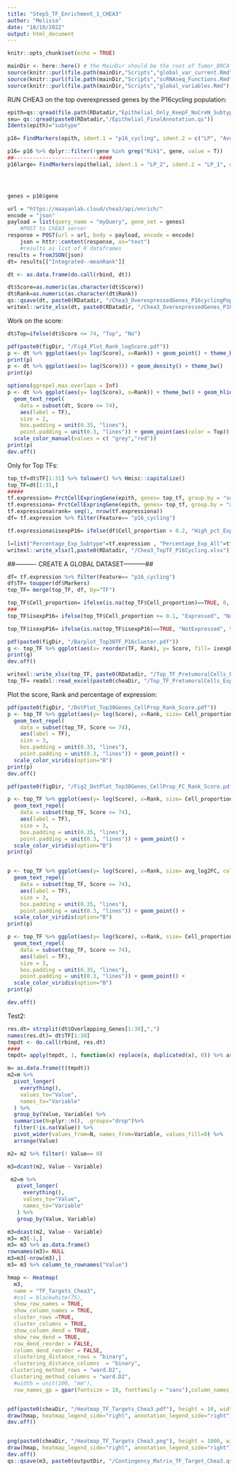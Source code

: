 ---
title: "Step5_TF_Enrichment_1_CHEA3"
author: "Melissa"
date: "18/10/2022"
output: html_document
---

```{r setup, include=FALSE}
knitr::opts_chunk$set(echo = TRUE)
```


```{r}
mainDir <- here::here() # the MainDir should be the root of Tumor_BRCA_P53:
source(knitr::purl(file.path(mainDir,"Scripts","global_var_current.Rmd"), quiet=TRUE))
source(knitr::purl(file.path(mainDir,"Scripts","scRNAseq_Functions.Rmd"), quiet=TRUE))
source(knitr::purl(file.path(mainDir,"Scripts","global_variables.Rmd"), quiet=TRUE))
```

RUN CHEA3 on the top overexpressed genes by the P16cycling population:
```{r}
epith=qs::qread(file.path(RDatadir,"Epithelial_Only_KeepF_NoCreN_SubtypeAnnotated.qs"))
seu= qs::qread(paste0(RDatadir,"/Epithelial_FinalAnnotation.qs"))
Idents(epith)="subtype"

p16= FindMarkers(epith, ident.1 = "p16_cycling", ident.2 = c("LP", "Avd"), only.pos = TRUE, logfc.threshold = 0.8, min.diff.pct = 0.2) %>% dplyr::filter(p_val_adj<0.05 )  %>% tibble::rownames_to_column("gene") 

p16= p16 %>% dplyr::filter(!gene %in% grep("Rik$", gene, value = T))
##---------------------------####
p16large= FindMarkers(epithelial, ident.1 = "LP_2", ident.2 = "LP_1", only.pos = TRUE, logfc.threshold = 0.5) %>% dplyr::filter(p_val_adj<0.01 )  %>% tibble::rownames_to_column("gene")




genes = p16$gene 

url = "https://maayanlab.cloud/chea3/api/enrich/"
encode = "json"
payload = list(query_name = "myQuery", gene_set = genes)
	#POST to ChEA3 server
response = POST(url = url, body = payload, encode = encode)
	json = httr::content(response, as="text")
	#results as list of R dataframes
results = fromJSON(json)
dt= results[["Integrated--meanRank"]]

dt <- as.data.frame(do.call(rbind, dt))

dt$Score=as.numeric(as.character(dt$Score))
dt$Rank=as.numeric(as.character(dt$Rank))
qs::qsave(dt, paste0(RDatadir, "/Chea3_OverexpressedGenes_P16cyclingPop.qs"))
writexl::write_xlsx(dt, paste0(RDatadir, "/Chea3_OverexpressedGenes_P16cyclingPop.xlsx"))
```

Work on the score:
```{r}
dt$Top=ifelse(dt$Score <= 74, "Top", "No")

pdf(paste0(figDir, "/Fig4_Plot_Rank_logScore.pdf"))
p <- dt %>% ggplot(aes(y= log(Score), x=Rank)) + geom_point() + theme_bw() + geom_hline(yintercept = 4, color= "red") 
print(p)
p <- dt %>% ggplot(aes(x= log(Score))) + geom_density() + theme_bw()
print(p)

options(ggrepel.max.overlaps = Inf)
p <- dt %>% ggplot(aes(y= log(Score), x=Rank)) + theme_bw() + geom_hline(yintercept = 4.2, color= "red")+
  geom_text_repel(
    data = subset(dt, Score <= 74),
    aes(label = TF),
    size = 2,
    box.padding = unit(0.35, "lines"),
    point.padding = unit(0.3, "lines")) + geom_point(aes(color = Top)) +
  scale_color_manual(values = c( "grey","red"))
print(p)
dev.off()
```

Only for Top TFs:
```{r}
top_tf=dt$TF[1:31] %>% tolower() %>% Hmisc::capitalize()
top_TF=dt[1:31,]
#####
tf.expression= PrctCellExpringGene(epith, genes= top_tf, group.by = "subtype" )
tf.expressiona= PrctCellExpringGene(epith, genes= top_tf, group.by = "all" )
tf.expressiona$rank= seq(1, nrow(tf.expressiona))
df= tf.expression %>% filter(Feature== "p16_cycling")

tf.expressiona$isexpP16= ifelse(df$Cell_proportion > 0.2, "High_pct_Expression", "Low_pct_Expression")

l=list("Percentage_Exp_Subtype"=tf.expression , "Percentage_Exp_All"=tf.expressiona, "OnlyPretumoralCells"= dt)
writexl::write_xlsx(l,paste0(RDatadir, "/Chea3_TopTF_P16Cycling.xlsx"))
```



##---------- CREATE A GLOBAL DATASET-----------##
```{r}
df= tf.expression %>% filter(Feature== "p16_cycling")
df$TF= toupper(df$Markers)
top_TF= merge(top_TF, df, by="TF")

top_TF$Cell_proportion= ifelse(is.na(top_TF$Cell_proportion)==TRUE, 0, top_TF$Cell_proportion)
###
top_TF$isexpP16= ifelse(top_TF$Cell_proportion >= 0.1, "Expressed", "NotExpressed")

top_TF$isexpP16= ifelse(is.na(top_TF$isexpP16)==TRUE, "NotExpressed", top_TF$isexpP16)

pdf(paste0(figDir, "/Barplot_Top30TF_P16cluster.pdf"))
g <- top_TF %>% ggplot(aes(x= reorder(TF, Rank), y= Score, fill= isexpP16)) + geom_bar(stat="identity") + theme_bw() + scale_fill_manual(values= c("Expressed"="#4F568C", "NotExpressed"="#CDDBDE")) + coord_flip()
print(g)
dev.off()

writexl::write_xlsx(top_TF, paste0(RDatadir, "/Top_TF_PretumoralCells_ExpressionPct.xlsx"))
top_TF= readxl::read_excel(paste0(cheaDir, "/Top_TF_PretumoralCells_ExpressionPct.xlsx"))
```


Plot the score, Rank and percentage of expression:
```{r}
pdf(paste0(figDir, "/DotPlot_Top30Genes_CellProp_Rank_Score.pdf"))
p <- top_TF %>% ggplot(aes(y= log(Score), x=Rank, size= Cell_proportion, color= Cell_proportion)) + theme_bw() + geom_hline(yintercept = 4.2, color= "red")+
  geom_text_repel(
    data = subset(top_TF, Score <= 74),
    aes(label = TF),
    size = 3,
    box.padding = unit(0.35, "lines"),
    point.padding = unit(0.3, "lines")) + geom_point() +
  scale_color_viridis(option="B")
print(p)
dev.off()
```


```{r}
pdf(paste0(figDir, "/Fig2_DotPlot_Top30Genes_CellProp_FC_Rank_Score.pdf"))

p <- top_TF %>% ggplot(aes(y= log(Score), x=Rank, size= Cell_proportion, color= Cell_proportion)) + theme_bw() + geom_hline(yintercept = 4.2, color= "red")+
  geom_text_repel(
    data = subset(top_TF, Score <= 74),
    aes(label = TF),
    size = 3,
    box.padding = unit(0.35, "lines"),
    point.padding = unit(0.3, "lines")) + geom_point() +
  scale_color_viridis(option="B")
print(p)


p <- top_TF %>% ggplot(aes(y= log(Score), x=Rank, size= avg_log2FC, color= avg_log2FC)) + theme_bw() + geom_hline(yintercept = 4.2, color= "red")+
  geom_text_repel(
    data = subset(top_TF, Score <= 74),
    aes(label = TF),
    size = 3,
    box.padding = unit(0.35, "lines"),
    point.padding = unit(0.3, "lines")) + geom_point() +
  scale_color_viridis(option="B")
print(p)

p <- top_TF %>% ggplot(aes(y= log(Score), x=Rank, size= Cell_proportion, color= avg_log2FC)) + theme_bw() + geom_hline(yintercept = 4.2, color= "red")+
  geom_text_repel(
    data = subset(top_TF, Score <= 74),
    aes(label = TF),
    size = 3,
    box.padding = unit(0.35, "lines"),
    point.padding = unit(0.3, "lines")) + geom_point() +
  scale_color_viridis(option="B")
print(p)

dev.off()
```

Test2:
```{r}
res.dt= strsplit(dt$Overlapping_Genes[1:30],",")
names(res.dt)= dt$TF[1:30]
tmpdt <- do.call(rbind, res.dt)
####
tmpdt= apply(tmpdt, 1, function(x) replace(x, duplicated(x), 0)) %>% as.data.frame()
```

```{r}
m= as.data.frame(t(tmpdt))
m2=m %>% 
  pivot_longer(
    everything(), 
    values_to="Value", 
    names_to="Variable"
  ) %>% 
  group_by(Value, Variable) %>% 
  summarise(N=plyr::n(), .groups="drop")%>% 
  filter(!is.na(Value)) %>% 
  pivot_wider(values_from=N, names_from=Variable, values_fill=0) %>% 
  arrange(Value)

m2= m2 %>% filter(! Value== 0)

m3=dcast(m2, Value ~ Variable)
```

```{r}

 m2=m %>% 
   pivot_longer(
     everything(), 
     values_to="Value", 
     names_to="Variable"
   ) %>% 
   group_by(Value, Variable)

m3=dcast(m2, Value ~ Variable)
m3= m3[-1,]
m3= m3 %>% as.data.frame() 
rownames(m3)= NULL
m3=m3[-nrow(m3),]
m3= m3 %>% column_to_rownames("Value")

hmap <- Heatmap(
  m3,
  name = "TF_Targets_Chea3",
  #col = blackwhite(75), 
  show_row_names = TRUE,
  show_column_names = TRUE,
  cluster_rows =TRUE,
  cluster_columns = TRUE,
  show_column_dend = TRUE,
  show_row_dend = TRUE,
  row_dend_reorder = FALSE,
  column_dend_reorder = FALSE,
  clustering_distance_rows = "binary",
  clustering_distance_columns  = "binary",
 clustering_method_rows = "ward.D2",
 clustering_method_columns = "ward.D2",
  #width = unit(100, "mm"),
  row_names_gp = gpar(fontsize = 10, fontfamily = "sans"),column_names_gp = gpar(fontsize = 10, fontfamily = "sans"))


pdf(paste0(cheaDir, "/Heatmap_TF_Targets_Chea3.pdf"), height = 10, width = 12)
draw(hmap, heatmap_legend_side="right", annotation_legend_side="right")
dev.off()


png(paste0(cheaDir, "/Heatmap_TF_Targets_Chea3.png"), height = 1000, width = 1200)
draw(hmap, heatmap_legend_side="right", annotation_legend_side="right")
dev.off()
qs::qsave(m3, paste0(outputDir, "/Contingency_Matrix_TF_Target_Chea3.qs"))

```


